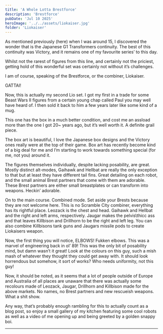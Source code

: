 ```yaml
---
title: 'A Whole Lotta Brestforce'
description: 'Brestforce'
pubDate: 'Jul 10 2025'
heroImage: '../../assets/liokaiser.jpg'
folder: 'Liokaiser'
---
```



As mentioned previously (here) when I was around 15, I discovered the wonder that is the Japanese G1 Transformers continuity. The best of this continuity was Victory, and it remains one of my favourite series’ to this day.

Whilst not the rarest of figures from this line, and certainly not the priciest, getting hold of this wonderful set was certainly not without it’s challenges.

I am of course, speaking of the Brestforce, or the combiner, Liokaiser.

GATTAI!

Now, this is actually my second Lio set. I got my first in a trade for some Beast Wars II figures from a certain young chap called Paul you may well have heard of. I then sold it back to him a few years later like some kind of a mug.

This one has the box in a much better condition, and cost me an assload more than the one I got 20~ years ago, but it’s well worth it. A definite grail piece.

The box art is beautiful, I love the Japanese box designs and the Victory ones really were at the top of their game. Box art has recently become kind of a big deal for me and I’m starting to work towards something special (for me, not you) around it.

The figures themselves individually, despite lacking posability, are great. Mostly distinct alt-modes, Gaihawk and Hellbat are really the only exception to that but at least they have different tail fins. Great detailing on each robot, and the small animal Brest partners that come with them are adorable. These Brest partners are either small breastplates or can transform into weapons. Heckin’ adorable.

On to the main course. Combined mode. Set aside your Brests because they are not welcome here. This is no Scramble City combiner, everything has its rightful place. Leozack is the chest and head. Gaihawk and Hellbat and the right and left arms, respectively. Jaugar makes the pelvis\thicc ass and that leaves Killbison and Drillhorn to be the right and left leg. You can also combine Killbisons tank guns and Jaugars missile pods to create Liokaisers weapon.

Now, the first thing you will notice, ELBOWS! Fukken elbows. This was a marvel of engineering back in ol’ 89! This was the only bit of posability mind, but damn wasn’t it great! Look at the colours on this guy, such a mish mash of whatever they thought they could get away with. It should look horrendous but somehow, it sort of works? Who needs uniformity, not this guy!

Now, it should be noted, as it seems that a lot of people outside of Europe and Australia of all places are unaware that there was actually some recolours made of Leozack, Jaugar, Drillhorn and Killbison made for the above markets. No names, no Brest partners and new rescueish weapons. What a shit show.

Any way, that’s probably enough rambling for this to actually count as a blog post, so enjoy a small gallery of my kitchen featuring some cool robots as well as a video of me opening up and being greeted by a golden snappy boi.

---

<CloudinaryGallery folder="Liokaiser" limit={20} />
